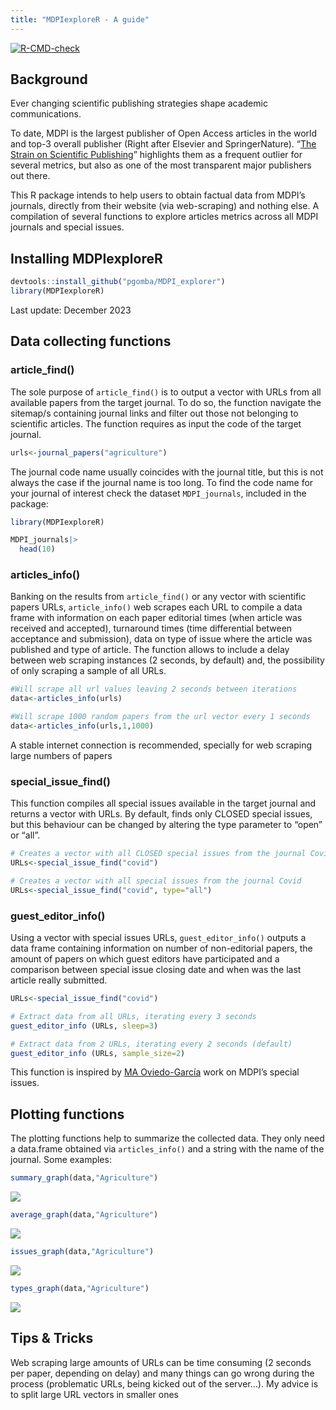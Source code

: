 ```yaml
---
title: "MDPIexploreR - A guide"
---
```


<!-- badges: start -->
[![R-CMD-check](https://github.com/pgomba/MDPI_explorer/actions/workflows/R-CMD-check.yaml/badge.svg)](https://github.com/pgomba/MDPI_explorer/actions/workflows/R-CMD-check.yaml)
<!-- badges: end -->

## Background {.unnumbered}

Ever changing scientific publishing strategies shape academic communications.

To date, MDPI is the largest publisher of Open Access articles in the world and top-3 overall publisher (Right after Elsevier and SpringerNature). "[The Strain on Scientific Publishing](https://arxiv.org/abs/2309.15884)" highlights them as a frequent outlier for several metrics, but also as one of the most transparent major publishers out there.

This R package intends to help users to obtain factual data from MDPI's journals, directly from their website (via web-scraping) and nothing else. A compilation of several functions to explore articles metrics across all MDPI journals and special issues.

## Installing MDPIexploreR

```r
devtools::install_github("pgomba/MDPI_explorer")
library(MDPIexploreR)
```

::: callout-note
Last update: December 2023
:::

## Data collecting functions

### article_find() {.unnumbered}

The sole purpose of `article_find()` is to output a vector with URLs from all available papers from the target journal. To do so, the function navigate the sitemap/s containing journal links and filter out those not belonging to scientific articles. The function requires as input the code of the target journal.

```r

urls<-journal_papers("agriculture")

```

The journal code name usually coincides with the journal title, but this is not always the case if the journal name is too long. To find the code name for your journal of interest check the dataset `MDPI_journals`, included in the package:

```r
library(MDPIexploreR)
```

```r
MDPI_journals|>
  head(10)
```

### articles_info()

Banking on the results from `article_find()` or any vector with scientific papers URLs, `article_info()` web scrapes each URL to compile a data frame with information on each paper editorial times (when article was received and accepted), turnaround times (time differential between acceptance and submission), data on type of issue where the article was published and type of article. The function allows to include a delay between web scraping instances (2 seconds, by default) and, the possibility of only scraping a sample of all URLs.

```r

#Will scrape all url values leaving 2 seconds between iterations
data<-articles_info(urls) 

#Will scrape 1000 random papers from the url vector every 1 seconds
data<-articles_info(urls,1,1000)

```

::: callout-important
A stable internet connection is recommended, specially for web scraping large numbers of papers
:::

### special_issue_find()

This function compiles all special issues available in the target journal and returns a vector with URLs. By default, finds only CLOSED special issues, but this behaviour can be changed by altering the type parameter to "open" or "all".

```r

# Creates a vector with all CLOSED special issues from the journal Covid
URLs<-special_issue_find("covid")

# Creates a vector with all special issues from the journal Covid
URLs<-special_issue_find("covid", type="all")

```

### guest_editor_info()

Using a vector with special issues URLs, `guest_editor_info()` outputs a data frame containing information on number of non-editorial papers, the amount of papers on which guest editors have participated and a comparison between special issue closing date and when was the last article really submitted.

```r

URLs<-special_issue_find("covid")

# Extract data from all URLs, iterating every 3 seconds
guest_editor_info (URLs, sleep=3)

# Extract data from 2 URLs, iterating every 2 seconds (default)
guest_editor_info (URLs, sample_size=2)

```

This function is inspired by [MA Oviedo-García](https://twitter.com/maoviedogarcia) work on MDPI's special issues.

## Plotting functions

The plotting functions help to summarize the collected data. They only need a data.frame obtained via `articles_info()` and a string with the name of the journal. Some examples:

```r

summary_graph(data,"Agriculture")

```

![](images/agriculture_summary_graph.png)

```r

average_graph(data,"Agriculture")
```

![](images/agriculture_average_graph.png)

```r
issues_graph(data,"Agriculture")

```

![](images/agriculture_issues_graph.png)

```r

types_graph(data,"Agriculture")
```

![](images/agriculture_types_graph.png)

## Tips & Tricks

::: callout-tip
Web scraping large amounts of URLs can be time consuming (2 seconds per paper, depending on delay) and many things can go wrong during the process (problematic URLs, being kicked out of the server...). My advice is to split large URL vectors in smaller ones
:::
